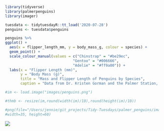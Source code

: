 ```r
library(tidyverse)
library(palmerpenguins)
library(imager)
```
```r
tuesdata <- tidytuesdayR::tt_load('2020-07-28')
penguins <- tuesdata$penguins
```
```r
penguins %>% 
ggplot() +
  aes(x = flipper_length_mm, y = body_mass_g, colour = species) +
  geom_point() +
  scale_colour_manual(values = c("Chinstrap" = "#be29ec",
                               "Gentoo" = "#006666", 
                               "Adelie" = "#ff9a00")) +
  labs(x = "Flipper Length (mm)",
       y = "Body Mass (g)",
       title = "Mass and Flipper Length of Penguins by Species",
       caption = "Data from Dr. Kristen Gorman and the Palmer Station, Artwork by @allison_horst")
```
```r
#im <- load.image("images/penguins.png")
```
```r
#thmb <- resize(im,round(width(im)/10),round(height(im)/10))


```

```r
#png(file="/Users/jennie/git_projects/Tidy-Tuesdays/palmer_penguins/images/penguins.png",
#width=35, height=60)
```

![](/Users/jennie/git_projects/Tidy-Tuesdays/palmer_penguins/images/penguins.png)




